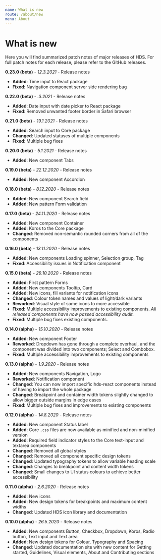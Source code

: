 ```yaml
---
name: What is new
route: /about/new
menu: About
---
```



# What is new

<LargeParagraph>
    Here you will find summarized patch notes of major releases of HDS. For full patch notes for each release, please refer to the <Link href="https://github.com/City-of-Helsinki/helsinki-design-system/releases" external>GitHub releases</Link>.
</LargeParagraph>

<p><strong>0.23.0 (beta)</strong> - <em>12.3.2021</em> - <Link href="https://github.com/City-of-Helsinki/helsinki-design-system/releases/tag/v0.22.0" external>Release notes</Link></p>

- **Added**: Time input to React package
- **Fixed**: Navigation component server side rendering bug

<p><strong>0.22.0 (beta)</strong> - <em>.3.2021</em> - <Link href="https://github.com/City-of-Helsinki/helsinki-design-system/releases/tag/v0.22.0" external>Release notes</Link></p>

- **Added**: Date input with date picker to React package
- **Fixed**: Removed unwanted footer border in Safari browser

<p><strong>0.21.0 (beta)</strong> - <em>19.1.2021</em> - <Link href="https://github.com/City-of-Helsinki/helsinki-design-system/releases/tag/v0.21.0" external>Release notes</Link></p>

- **Added**: Search input to Core package
- **Changed**: Updated statuses of multiple components
- **Fixed**: Multiple bug fixes

<p><strong>0.20.0 (beta)</strong> - <em>5.1.2021</em> - <Link href="https://github.com/City-of-Helsinki/helsinki-design-system/releases/tag/v0.20.0" external>Release notes</Link></p>

- **Added**: New component Tabs

<p><strong>0.19.0 (beta)</strong> - <em>22.12.2020</em> - <Link href="https://github.com/City-of-Helsinki/helsinki-design-system/releases/tag/v0.19.0" external>Release notes</Link></p>

- **Added**: New component Accordion

<p><strong>0.18.0 (beta)</strong> - <em>8.12.2020</em> - <Link href="https://github.com/City-of-Helsinki/helsinki-design-system/releases/tag/v0.18.0" external>Release notes</Link></p>

- **Added**: New component Search field
- **Added**: New pattern Form validation

<p><strong>0.17.0 (beta)</strong> - <em>24.11.2020</em> - <Link href="https://github.com/City-of-Helsinki/helsinki-design-system/releases/tag/v0.17.0" external>Release notes</Link></p>

- **Added**: New component Container
- **Added**: Koros to the Core package
- **Changed**: Removed non-semantic rounded corners from all of the components

<p><strong>0.16.0 (beta)</strong> - <em>13.11.2020</em> - <Link href="https://github.com/City-of-Helsinki/helsinki-design-system/releases/tag/v0.16.0" external>Release notes</Link></p>

- **Added**: New components Loading spinner, Selection group, Tag
- **Fixed**: Accessibility issues in Notification component

<p><strong>0.15.0 (beta)</strong> - <em>29.10.2020</em> - <Link href="https://github.com/City-of-Helsinki/helsinki-design-system/releases/tag/v0.15.0" external>Release notes</Link></p>

- **Added**: First pattern Forms
- **Added**: New components Tooltip, Card
- **Added**: New icons, fill variants for notification icons
- **Changed**: Colour token names and values of light/dark variants
- **Reworked**: Visual style of some icons to more accessible
- **Fixed**: Multiple accessibility improvements to existing components. *All released components have now passed accessibility audit.*
- **Fixed**: Multiple bug fixes existing components. 

<p><strong>0.14.0 (alpha)</strong> - <em>15.10.2020</em> - <Link href="https://github.com/City-of-Helsinki/helsinki-design-system/releases/tag/v0.14.0" external>Release notes</Link></p>

- **Added**: New component Footer
- **Reworked**: Dropdown has gone through a complete overhaul, and the component was divided into two components; Select and Combobox.
- **Fixed**: Multiple accessibility improvements to existing components

<p><strong>0.13.0 (alpha)</strong> - <em>1.9.2020</em> - <Link href="https://github.com/City-of-Helsinki/helsinki-design-system/releases/tag/v0.13.0" external>Release notes</Link></p>

- **Added**: New components Navigation, Logo
- **Reworked**: Notification component
- **Changed**: You can now import specific hds-react components instead of having to import the whole package
- **Changed**: Breakpoint and container width tokens slightly changed to allow bigger outside margins in edge cases
- **Fixed**: Multiple bug fixes and improvements to existing components

<p><strong>0.12.0 (alpha)</strong> - <em>14.8.2020</em> - <Link href="https://github.com/City-of-Helsinki/helsinki-design-system/releases/tag/v0.12.0" external>Release notes</Link></p>

- **Added**: New component Status label
- **Added**: Core `.css` files are now available as minified and non-minified version
- **Added**: Required field indicator styles to the Core text-input and textarea components
- **Changed**: Removed all global styles
- **Changed**: Removed all component specific design tokens
- **Changed**: Updated typography tokens to allow variable heading scale
- **Changed**: Changes to breakpoint and content width tokens
- **Changed**: Small changes to UI status colours to achieve better accessibility

<p><strong>0.11.0 (alpha)</strong> - <em>2.6.2020</em> - <Link href="https://github.com/City-of-Helsinki/helsinki-design-system/releases/tag/v0.11.0" external>Release notes</Link></p>

- **Added**: New icons
- **Added**: New design tokens for breakpoints and maximum content widths
- **Changed**: Updated HDS icon library and documentation

<p><strong>0.10.0 (alpha)</strong> - <em>26.5.2020</em> - <Link href="https://github.com/City-of-Helsinki/helsinki-design-system/releases/tag/v0.10.0" external>Release notes</Link></p>

- **Added**: New components Button, Checkbox, Dropdown, Koros, Radio button, Text input and Text area
- **Added**: New design tokens for Colour, Typography and Spacing
- **Changed**: Updated documentation site with new content for Getting started, Guidelines, Visual elements, About and Contributing sections
